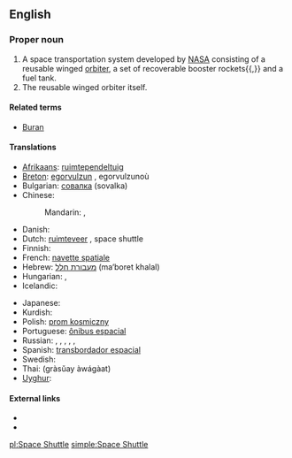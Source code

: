 ==English==

===Proper noun===
{{en-proper noun|sg=[[space|Space]] [[shuttle|Shuttle]]|s}}

# A space transportation system developed by [[NASA]] consisting of a reusable winged [[orbiter]], a set of recoverable booster rockets{{,}} and a fuel tank.
# The reusable winged orbiter itself.

====Related terms====
* [[Buran]]

====Translations====
{{trans-top|Translations}}
* [[Afrikaans]]: [[ruimtependeltuig]]
* [[Breton]]: [[egorvulzun]] {{f}}, egorvulzunoù {{p}}
* Bulgarian: [[совалка]] (sovalka) {{f}}
* Chinese:
*: Mandarin: {{t|zh|航天飛機|sc=Hani}}, {{t|zh|航天飞机|tr=hángtiān fēijī|sc=Hani}}
* Danish: {{t|da|rumfærge}}
* Dutch: [[ruimteveer]] {{n}}, space shuttle {{m}}
* Finnish: {{t-|fi|avaruussukkula}}
* French: [[navette spatiale]] {{f}}
* Hebrew: [[מעבורת חלל]] (ma‘boret khalal)
* Hungarian: {{t-|hu|űrsikló}}, {{t+|hu|űrrepülőgép}}
* Icelandic: {{t|is|geimflaug|f}}
{{trans-mid}}
* Japanese: {{t|ja|スペースシャトル|tr=supēsushatoru|sc=Jpan}}
* Kurdish: {{t+|ku|mekok}}
* Polish: [[prom kosmiczny]] {{m}}
* Portuguese: [[ônibus espacial]] {{m}}
* Russian: {{t|ru|многоразовый транспортный космический корабль|m|tr=mnogorázovyj tránsportnyj kosmíčeskij korábl’|sc=Cyrl}}, {{t|ru|МТКК|m|sc=Cyrl}}, {{t|ru|космический челнок|m|tr=kosmíčeskij čelnók|sc=Cyrl}}, {{t|ru|спейс-шаттл|m|tr=spejs-šattl|sc=Cyrl}}, {{t|ru|шаттл|m|tr=šattl|sc=Cyrl}}, {{t|ru|челнок|m|tr=čelnók|sc=Cyrl}}
* Spanish: [[transbordador espacial]] {{m}}
* Swedish: {{t|sv|rymdfärja|c}}
* Thai: {{Thai|[[กระสวยอวกาศ]]}} (gràsŭay àwágàat)
* [[Uyghur]]: {{ug-Arab|[[ئالەم ئايرۇپىلانى]]}}
{{trans-bottom}}

====External links====
* {{pedialite|Space Shuttle}}
* {{pedialite|Space Shuttle program}}

[[pl:Space Shuttle]]
[[simple:Space Shuttle]]